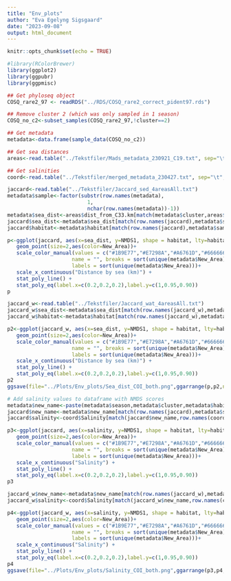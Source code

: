 ```yaml
---
title: "Env_plots"
author: "Eva Egelyng Sigsgaard"
date: "2023-09-08"
output: html_document
---
```


```r
knitr::opts_chunk$set(echo = TRUE)
```

```r

#library(RColorBrewer)
library(ggplot2)
library(ggpubr)
library(ggpmisc)
```

```r

## Get phyloseq object
COSQ_rare2_97 <- readRDS("../RDS/COSQ_rare2_correct_pident97.rds")

## Remove cluster 2 (which was only sampled in 1 season)
COSQ_no_c2<-subset_samples(COSQ_rare2_97,!cluster==2)

## Get metadata
metadata<-data.frame(sample_data(COSQ_no_c2))

## Get sea distances
areas<-read.table("../Tekstfiler/Mads_metadata_230921_C19.txt", sep="\t", row.names=1, header=T, check.names=FALSE)

## Get salinities
coord<-read.table("../Tekstfiler/merged_metadata_230427.txt", sep="\t", row.names=1, header=T, check.names=FALSE)
```


```r

jaccard<-read.table("../Tekstfiler/Jaccard_sed_4areasAll.txt")
metadata$sample<-factor(substr(row.names(metadata),
                          1,
                          nchar(row.names(metadata))-1))
metadata$sea_dist<-areas$dist_from_C33.km[match(metadata$cluster,areas$Cluster)]
jaccard$sea_dist<-metadata$sea_dist[match(row.names(jaccard),metadata$sample)]
jaccard$habitat<-metadata$habitat[match(row.names(jaccard),metadata$sample)]

p<-ggplot(jaccard, aes(x=sea_dist, y=NMDS1, shape = habitat, lty=habitat)) +
   geom_point(size=2,aes(color=New_Area))+
   scale_color_manual(values = c("#1B9E77","#E7298A","#A6761D","#666666"),
                     name = "", breaks = sort(unique(metadata$New_Area)),
                     labels = sort(unique(metadata$New_Area)))+
   scale_x_continuous("Distance by sea (km)") +
   stat_poly_line() +
   stat_poly_eq(label.x=c(0.2,0.2,0.2),label.y=c(1,0.95,0.90))
p
```

```r

jaccard_w<-read.table("../Tekstfiler/Jaccard_wat_4areasAll.txt")
jaccard_w$sea_dist<-metadata$sea_dist[match(row.names(jaccard_w),metadata$sample)]
jaccard_w$habitat<-metadata$habitat[match(row.names(jaccard_w),metadata$sample)]

p2<-ggplot(jaccard_w, aes(x=sea_dist, y=NMDS1, shape = habitat, lty=habitat)) +
   geom_point(size=2,aes(color=New_Area))+
   scale_color_manual(values = c("#1B9E77","#E7298A","#A6761D","#666666"),
                     name = "", breaks = sort(unique(metadata$New_Area)),
                     labels = sort(unique(metadata$New_Area)))+
   scale_x_continuous("Distance by sea (km)") +
   stat_poly_line() +
   stat_poly_eq(label.x=c(0.2,0.2,0.2),label.y=c(1,0.95,0.90))
p2
ggsave(file="../Plots/Env_plots/Sea_dist_COI_both.png",ggarrange(p,p2,ncol=2,nrow=2,align="h",common.legend=TRUE,legend="top"))
```

```r

# Add salinity values to dataframe with NMDS scores
metadata$new_name<-paste(metadata$season,metadata$cluster,metadata$habitat,sep="_")
jaccard$new_name<-metadata$new_name[match(row.names(jaccard),metadata$sample)]
jaccard$salinity<-coord$Salinity[match(jaccard$new_name,row.names(coord))]

p3<-ggplot(jaccard, aes(x=salinity, y=NMDS1, shape = habitat, lty=habitat)) +
   geom_point(size=2,aes(color=New_Area))+
   scale_color_manual(values = c("#1B9E77","#E7298A","#A6761D","#666666"),
                     name = "", breaks = sort(unique(metadata$New_Area)),
                     labels = sort(unique(metadata$New_Area)))+
   scale_x_continuous("Salinity") +
   stat_poly_line() +
   stat_poly_eq(label.x=c(0.2,0.2,0.2),label.y=c(1,0.95,0.90))
p3
```

```r

jaccard_w$new_name<-metadata$new_name[match(row.names(jaccard_w),metadata$sample)]
jaccard_w$salinity<-coord$Salinity[match(jaccard_w$new_name,row.names(coord))]

p4<-ggplot(jaccard_w, aes(x=salinity, y=NMDS1, shape = habitat, lty=habitat)) +
   geom_point(size=2,aes(color=New_Area))+
   scale_color_manual(values = c("#1B9E77","#E7298A","#A6761D","#666666"),
                     name = "", breaks = sort(unique(metadata$New_Area)),
                     labels = sort(unique(metadata$New_Area)))+
   scale_x_continuous("Salinity") +
   stat_poly_line() +
   stat_poly_eq(label.x=c(0.2,0.2,0.2),label.y=c(1,0.95,0.90))
p4  
ggsave(file="../Plots/Env_plots/Salinity_COI_both.png",ggarrange(p3,p4,ncol=2,nrow=2,align="h",common.legend=TRUE,legend="top"))
```

